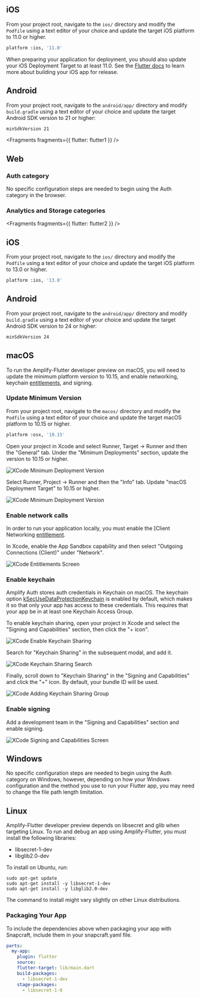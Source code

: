<BlockSwitcher>

<Block name="Stable (Mobile)">

## iOS
From your project root, navigate to the `ios/` directory and modify the `Podfile` using a text editor of your choice and update the target iOS platform to 11.0 or higher.

```bash
platform :ios, '11.0'
```

<Callout>

When preparing your application for deployment, you should also update your iOS Deployment Target to at least 11.0. See the [Flutter docs](https://docs.flutter.dev/deployment/ios) to learn more about building your iOS app for release.

</Callout>

## Android
From your project root, navigate to the `android/app/` directory and modify `build.gradle` using a text editor of your choice and update the target Android SDK version to 21 or higher:

```bash
minSdkVersion 21
```


<Fragments fragments={{ flutter: flutter1 }} />

</Block>

<Block name = "Developer Preview (Mobile, Web & Desktop)">

## Web

### Auth category

No specific configuration steps are needed to begin using the Auth category in the browser.

### Analytics and Storage categories


<Fragments fragments={{ flutter: flutter2 }} />

## iOS
From your project root, navigate to the `ios/` directory and modify the `Podfile` using a text editor of your choice and update the target iOS platform to 13.0 or higher.

```bash
platform :ios, '13.0'
```

## Android

From your project root, navigate to the `android/app/` directory and modify `build.gradle` using a text editor of your choice and update the target Android SDK version to 24 or higher:

```bash
minSdkVersion 24
```

## macOS
To run the Amplify-Flutter developer preview on macOS, you will need to update the minimum platform version to 10.15, and enable networking, keychain [entitlements](https://developer.apple.com/documentation/bundleresources/entitlements), and signing.

### Update Minimum Version 

From your project root, navigate to the `macos/` directory and modify the `Podfile` using a text editor of your choice and update the target macOS platform to 10.15 or higher.

```bash
platform :osx, '10.15'
```

Open your project in Xcode and select Runner, Target -> Runner and then the "General" tab. Under the "Minimum Deployments" section, update the version to 10.15 or higher.

![XCode Minimum Deployment Version](/images/project-setup/flutter/mac/target-min-deployment-version.png)

Select Runner, Project -> Runner and then the "Info" tab. Update "macOS Deployment Target" to 10.15 or higher.

![XCode Minimum Deployment Version](/images/project-setup/flutter/mac/project-min-deployment-version.png)

### Enable network calls

In order to run your application locally, you must enable the [Client Networking [entitlement](https://developer.apple.com/documentation/bundleresources/entitlements/com_apple_security_network_client).

In Xcode, enable the App Sandbox capability and then select "Outgoing Connections (Client)" under "Network".

![XCode Entitlements Screen](/images/project-setup/flutter/mac/xcode-entitlements.png)

### Enable keychain

Amplify Auth stores auth credentials in Keychain on macOS. The keychain option [kSecUseDataProtectionKeychain](https://developer.apple.com/documentation/security/ksecusedataprotectionkeychain?language=objc) is enabled by default, which makes it so that only your app has access to these credentials. This requires that your app be in at least one Keychain Access Group.

To enable keychain sharing, open your project in Xcode and select the "Signing and Capabilities" section, then click the "+ icon".

![XCode Enable Keychain Sharing](/images/project-setup/flutter/mac/enable-keychain-access.png)

Search for "Keychain Sharing" in the subsequent modal, and add it.

![XCode Keychain Sharing Search](/images/project-setup/flutter/mac/search-keychain-sharing.png)

Finally, scroll down to "Keychain Sharing" in the "Signing and Capabilities" and click the "+" icon. By default, your bundle ID will be used.

![XCode Adding Keychain Sharing Group](/images/project-setup/flutter/mac/adding-keychain-access-group.png)

### Enable signing 

Add a development team in the "Signing and Capabilities" section and enable signing.

![XCode Signing and Capabilities Screen](/images/project-setup/flutter/mac/enable-signing.png)

## Windows
No specific configuration steps are needed to begin using the Auth category on Windows; however, depending on how your Windows configuration and the method you use to run your Flutter app, you may need to change the file path length limitation.

## Linux
Amplify-Flutter developer preview depends on libsecret and glib when targeting Linux. To run and debug an app using Amplify-Flutter, you must install the following libraries:

* libsecret-1-dev
* libglib2.0-dev

To install on Ubuntu, run:

```terminal
sudo apt-get update
sudo apt-get install -y libsecret-1-dev
sudo apt-get install -y libglib2.0-dev
```

The command to install might vary slightly on other Linux distributions.

### Packaging Your App
To include the dependencies above when packaging your app with Snapcraft, include them in your snapcraft.yaml file.

```yaml
parts:
  my-app:
    plugin: flutter
    source: .
    flutter-target: lib/main.dart
    build-packages:
      - libsecret-1-dev
    stage-packages:
      - libsecret-1-0
```

</Block>

</BlockSwitcher>